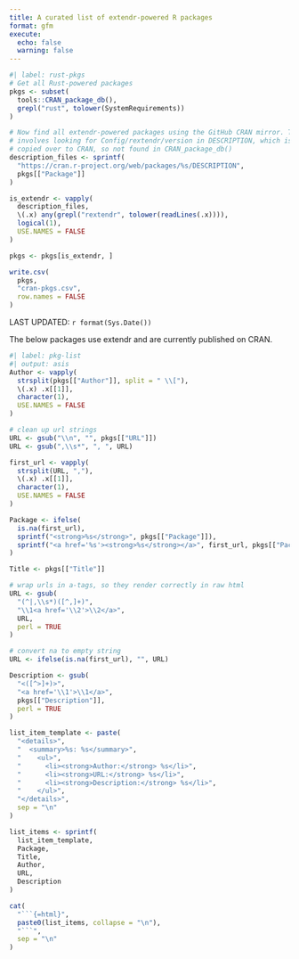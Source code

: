 ```yaml
---
title: A curated list of extendr-powered R packages
format: gfm
execute:
  echo: false
  warning: false
---
```


```r
#| label: rust-pkgs
# Get all Rust-powered packages
pkgs <- subset(
  tools::CRAN_package_db(),
  grepl("rust", tolower(SystemRequirements))
)

# Now find all extendr-powered packages using the GitHub CRAN mirror. This
# involves looking for Config/rextendr/version in DESCRIPTION, which isn't
# copied over to CRAN, so not found in CRAN_package_db()
description_files <- sprintf(
  "https://cran.r-project.org/web/packages/%s/DESCRIPTION",
  pkgs[["Package"]]
)

is_extendr <- vapply(
  description_files,
  \(.x) any(grepl("rextendr", tolower(readLines(.x)))),
  logical(1),
  USE.NAMES = FALSE
)

pkgs <- pkgs[is_extendr, ]

write.csv(
  pkgs,
  "cran-pkgs.csv",
  row.names = FALSE
)
```

LAST UPDATED: `r format(Sys.Date())`

The below packages use extendr and are currently published on CRAN.

```r
#| label: pkg-list
#| output: asis
Author <- vapply(
  strsplit(pkgs[["Author"]], split = " \\["),
  \(.x) .x[[1]],
  character(1),
  USE.NAMES = FALSE
)

# clean up url strings
URL <- gsub("\\n", "", pkgs[["URL"]])
URL <- gsub(",\\s*", ", ", URL)

first_url <- vapply(
  strsplit(URL, ","),
  \(.x) .x[[1]],
  character(1),
  USE.NAMES = FALSE
)

Package <- ifelse(
  is.na(first_url),
  sprintf("<strong>%s</strong>", pkgs[["Package"]]),
  sprintf("<a href='%s'><strong>%s</strong></a>", first_url, pkgs[["Package"]])
)

Title <- pkgs[["Title"]]

# wrap urls in a-tags, so they render correctly in raw html
URL <- gsub(
  "(^|,\\s*)([^,]+)",
  "\\1<a href='\\2'>\\2</a>",
  URL,
  perl = TRUE
)

# convert na to empty string
URL <- ifelse(is.na(first_url), "", URL)

Description <- gsub(
  "<([^>]+)>",
  "<a href='\\1'>\\1</a>",
  pkgs[["Description"]],
  perl = TRUE
)

list_item_template <- paste(
  "<details>",
  "  <summary>%s: %s</summary>",
  "    <ul>",
  "      <li><strong>Author:</strong> %s</li>",
  "      <li><strong>URL:</strong> %s</li>",
  "      <li><strong>Description:</strong> %s</li>",
  "    </ul>",
  "</details>",
  sep = "\n"
)

list_items <- sprintf(
  list_item_template,
  Package,
  Title,
  Author,
  URL,
  Description
)

cat(
  "```{=html}",
  paste0(list_items, collapse = "\n"),
  "```",
  sep = "\n"
)
```
